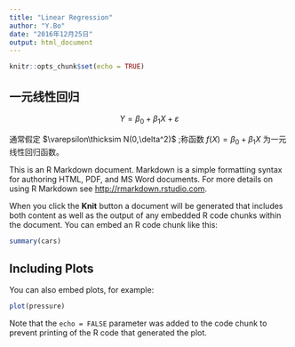 ```yaml
---
title: "Linear Regression"
author: "Y.Bo"
date: "2016年12月25日"
output: html_document
---
```


```r
knitr::opts_chunk$set(echo = TRUE)
```

## 一元线性回归

$$Y=\beta_0+\beta_1X+\varepsilon$$

通常假定 $\varepsilon\thicksim N(0,\delta^2)$ ;称函数 $f(X)=\beta_0+\beta_1X$ 为一元线性回归函数。

This is an R Markdown document. Markdown is a simple formatting syntax for authoring HTML, PDF, and MS Word documents. For more details on using R Markdown see <http://rmarkdown.rstudio.com>.

When you click the **Knit** button a document will be generated that includes both content as well as the output of any embedded R code chunks within the document. You can embed an R code chunk like this:

```r
summary(cars)
```

## Including Plots

You can also embed plots, for example:

```r
plot(pressure)
```

Note that the `echo = FALSE` parameter was added to the code chunk to prevent printing of the R code that generated the plot.
